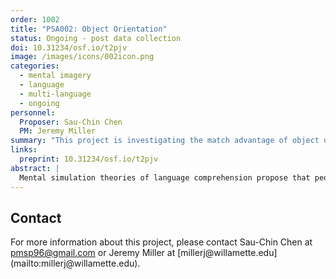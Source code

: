 ```yaml
---
order: 1002
title: "PSA002: Object Orientation"
status: Ongoing - post data collection
doi: 10.31234/osf.io/t2pjv
image: /images/icons/002icon.png
categories:
  - mental imagery
  - language
  - multi-language
  - ongoing
personnel:
  Proposer: Sau-Chin Chen
  PM: Jeremy Miller
summary: "This project is investigating the match advantage of object orientation on sentence verification; results will provide insight on perceptual simulation processes."
links:
  preprint: 10.31234/osf.io/t2pjv
abstract: |
  Mental simulation theories of language comprehension propose that people automatically create mental representations of real objects. Evidence from sentence-picture verification tasks has shown that people mentally represent various visual properties such as shape, color, and size. However, the evidence for mental simulations of object orientation is limited. We report a study that investigates the match advantage of object orientation across speakers of different languages. This multi-laboratory project aims to achieve two objectives. First, we examine the replicability of the match advantage of object orientation across multiple languages and laboratories. Second, we will use a mental rotation task to measure participants’ mental imagery after the sentence-picture verification task. The relationship between the participants’ performance of the two tasks will provide a cross-linguistic examination of perceptual simulation processes. With the (broad) evaluation of individual mental imagery ability and potential linguistic moderators, we expect a robust estimation of match advantage of object orientation.
---
```


## Contact

For more information about this project, please contact Sau-Chin Chen at [pmsp96@gmail.com](mailto:pmsp96@gmail.com) or Jeremy Miller at [millerj@willamette.edu] (mailto:millerj@willamette.edu).
